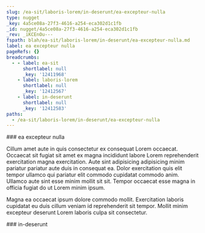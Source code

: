 ```yaml
---
slug: /ea-sit/laboris-lorem/in-deserunt/ea-excepteur-nulla
type: nugget
_key: 4a5ce08a-27f3-4616-a254-eca302d1c1fb
_id: nugget/4a5ce08a-27f3-4616-a254-eca302d1c1fb
_rev: _iKCEnOu---
fspath: blah/ea-sit/laboris-lorem/in-deserunt/ea-excepteur-nulla.md
label: ea excepteur nulla
pageRefs: {}
breadcrumbs:
  - - label: ea-sit
      shortlabel: null
      _key: '12411968'
    - label: laboris-lorem
      shortlabel: null
      _key: '12412567'
    - label: in-deserunt
      shortlabel: null
      _key: '12412583'
paths:
  - /ea-sit/laboris-lorem/in-deserunt/ea-excepteur-nulla
---
```


<NuggetArea>
<Nugget slug="/ea-sit/laboris-lorem/in-deserunt/ea-excepteur-nulla" type="nugget" _key="4a5ce08a-27f3-4616-a254-eca302d1c1fb" _id="nugget/4a5ce08a-27f3-4616-a254-eca302d1c1fb" _rev="_iKCEnOu---" fspath="blah/ea-sit/laboris-lorem/in-deserunt/ea-excepteur-nulla.md" label="ea excepteur nulla" paths="/ea-sit/laboris-lorem/in-deserunt/ea-excepteur-nulla">
<NuggetBody>
### ea excepteur nulla

Cillum amet aute in quis consectetur ex consequat Lorem occaecat. Occaecat sit fugiat sit amet ex magna incididunt labore Lorem reprehenderit exercitation magna exercitation. Aute sint adipisicing adipisicing minim pariatur pariatur aute duis in consequat ea. Dolor exercitation quis elit tempor ullamco qui pariatur elit commodo cupidatat commodo anim. Ullamco aute sint esse minim mollit sit sit. Tempor occaecat esse magna in officia fugiat do ut Lorem minim ipsum.

Magna ea occaecat ipsum dolore commodo mollit. Exercitation laboris cupidatat eu duis cillum veniam id reprehenderit sit tempor. Mollit minim excepteur deserunt Lorem laboris culpa sit consectetur.

</NuggetBody>
<Breadcrumbs>
<Crumbs>
<Crumb _key="12411968" label="ea-sit" /><Crumb _key="12412567" label="laboris-lorem" /><Crumb _key="12412583" label="in-deserunt" />
</Crumbs>
</Breadcrumbs>
</Nugget>

<NuggetsInbound>
</NuggetsInbound>
<NuggetsOutbound>
</NuggetsOutbound>
</NuggetArea>
<PassagesInbound>
<Passage direction="inbound" type="passage" _key="12412583" _id="passage/12412583" _rev="_iKCEnOq--A" label="in-deserunt" passage="in-deserunt" fspath="blah/ea-sit/laboris-lorem/in-deserunt" paths="/ea-sit/laboris-lorem/in-deserunt" slug="/ea-sit/laboris-lorem/in-deserunt">
<NuggetBody>
### in-deserunt

</NuggetBody>
<Breadcrumbs>
<Crumbs>
<Crumb _key="12411968" label="ea-sit" /><Crumb _key="12412567" label="laboris-lorem" />
</Crumbs>
</Breadcrumbs>
</Passage>

</PassagesInbound>
<PassagesOutbound>
</PassagesOutbound>